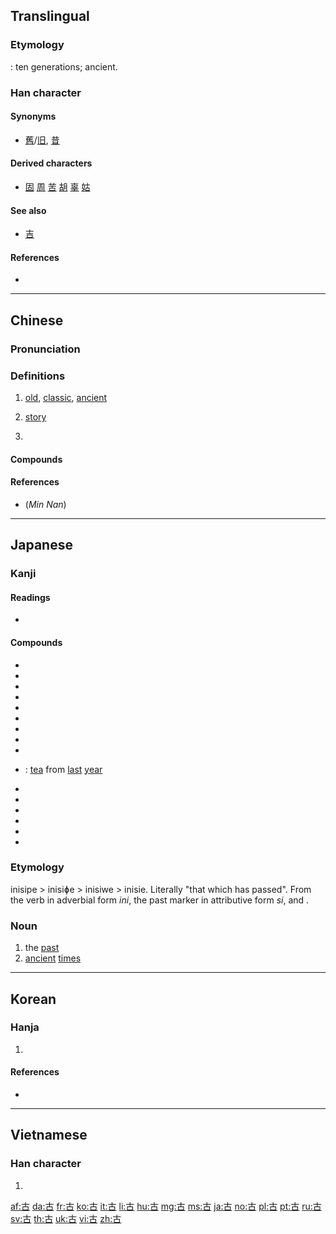 {{also|吉|𠮷}}
==Translingual==

===Etymology===
{{Han etyl}}{{Han compound|十|t1=ten|口|t2=mouth; generation|ls=ic}}: ten generations; ancient.

===Han character===
{{Han char|rn=30|rad=口|as=02|sn=5|four=40600|canj=JR|ids=⿱十口}}

====Synonyms====
* [[舊]]/[[旧]], [[昔]]

====Derived characters====
* [[固]] [[周]] [[苦]] [[胡]] [[辜]] [[姑]]

====See also====
* [[吉]]

====References====
* {{Han ref|kx=0171.080|dkj=03233|dj=0380.060|hdz=10568.030|uh=53E4|ud=21476|bh=A56A|bd=42346}}

----

==Chinese==
{{zh-forms}}

===Pronunciation===
{{zh-pron
|m=gǔ
|c=gu2
|h=pfs=kú
|mn=kó͘
|w=
|mc=y
|oc=y
|ma=|ma2=
|cat=a,pn
}}

===Definitions===
{{zh-hanzi}}

# [[old]], [[classic]], [[ancient]]
# {{lb|zh|Cantonese|Hakka|Min Nan}} [[story]]
#: {{zh-x|講古|to tell a '''story'''|C}}
# {{surname|lang=zh}}

====Compounds====
{{zh-der|古奧|古巴|古板|古幣|古剎|古城|古祠|古瓷|古代|古道|古道熱腸|古典|古典主義|古調不彈|古董|古動物學|古都|古爾邦節|古方|古方兒|古風|古怪|古國|古畫|古話|古籍|古記|古跡/古蹟/古迹|古今|古今中外|古井無波|古勁|古舊|古來|古蘭經|古老|古老肉|古曆|古廟|古墓|古樸|古氣|古錢|古琴|古趣|古人|古色古香|古生代|古生界|古生物|古詩|古時|古書|古體詩|古銅色|古玩|古往今來|古為今用|古文|古文字|古物|古昔|古稀|古訓|古雅|古諺|古音|古語|古猿|古遠|古箏|古植物學|古裝|古拙|中古}}

====References====
* (''Min Nan'') {{thcwd|1406}}

----

==Japanese==

===Kanji===
{{ja-kanji|grade=2|rs=口02}}

====Readings====
* {{ja-readings
|goon=[[く]] (ku)
|kanon=[[こ]] (ko)
|kun=[[ふるい]] ([[古い]], furui), [[いにしえ]] (inishie) > [[いにしへ]] (inishihe)}}

====Compounds====
{{der-top|Compounds}}
* {{ja-r|古意|こい}}
* {{ja-r|古雅|こが}}
* {{ja-r|古稀|こき}}
* {{ja-r|古今|ここん}}
* {{ja-r|古参|こさん}}
* {{ja-r|古址|こし}}
* {{ja-r|古式|こしき}}
* {{ja-r|古色|こしょく}}
* {{ja-r|古称|こしょう}}
* {{ja-r|古茶|こちゃ}}: [[tea]] from [[last]] [[year]]
* {{ja-r|古典|こてん}}
* {{ja-r|古都|こと}}
* {{ja-r|古風|こふう}}
* {{ja-r|古文|こぶん}}
* {{ja-r|古来|こらい}}
* {{ja-r|名古屋|^なごや}}
{{der-bottom}}

===Etymology===
inisipe > inisiɸe > inisiwe > inisie.
Literally "that which has passed". From the verb {{m|ja|往ぬ|tr=inu|pass}} in adverbial form ''ini'', the past marker {{m|ja|き|tr=ki}} in attributive form ''si'', and {{m|ja|方|tr=pe||time, direction}}.

===Noun===
{{ja-noun|いにしえ|hhira=いにしへ}}

# the [[past]]
# [[ancient]] [[time]]s

----

==Korean==

===Hanja===
{{ko-hanja|hangeul=고|rv=go|mr=ko|eumhun=예|ehrv=ye|ehmr=ye|ehy=}}

# {{defn|lang=ko|sort=口02}}

====References====
* {{Hanja ref|nav=8041}}

----

==Vietnamese==

===Han character===
{{vi-hantu|[[cổ]], [[cỗ]], [[kẻ]], [[khương]]|rs=口02}}

# {{defn|lang=vi|sort=口02}}

[[af:古]]
[[da:古]]
[[fr:古]]
[[ko:古]]
[[it:古]]
[[li:古]]
[[hu:古]]
[[mg:古]]
[[ms:古]]
[[ja:古]]
[[no:古]]
[[pl:古]]
[[pt:古]]
[[ru:古]]
[[sv:古]]
[[th:古]]
[[uk:古]]
[[vi:古]]
[[zh:古]]